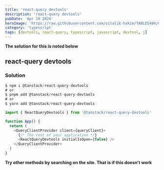 ```yaml
---
title: 'react-query devtools'
description: 'react-query devtools'
pubDate: 'Apr 16 2024'
heroImage: 'https://raw.githubusercontent.com/vitalik-hakim/TABLES404/main/error_b/typescript.png'
category: 'typescript'
tags: [devtools, react-query, typescript, javascript, devtool, j]
---
```


**The solution for this is noted below**

## react-query devtools

### Solution

```typescript
$ npm i @tanstack/react-query-devtools
# or
$ pnpm add @tanstack/react-query-devtools
# or
$ yarn add @tanstack/react-query-devtools

import { ReactQueryDevtools } from '@tanstack/react-query-devtools'

function App() {
  return (
    <QueryClientProvider client={queryClient}>
      {/* The rest of your application */}
      <ReactQueryDevtools initialIsOpen={false} />
    </QueryClientProvider>
  )
}
```

**Try other methods by searching on the site. That is if this doesn't work**
